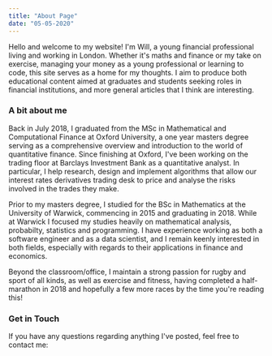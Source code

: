 ```yaml
---
title: "About Page"
date: "05-05-2020"
---
```


Hello and welcome to my website! I'm Will, a young financial professional living and working in London. Whether it's maths and finance or my take on exercise, managing your money as a young professional or learning to code, this site serves as a home for my thoughts. I aim to produce both educational content aimed at graduates and students seeking roles in financial institutions, and more general articles that I think are interesting.

### A bit about me
Back in July 2018, I graduated from the MSc in Mathematical and Computational Finance at Oxford University, a one year masters degree serving as a comprehensive overview and introduction to the world of quantitative finance. Since finishing at Oxford, I've been working on the trading floor at Barclays Investment Bank as a quantitative analyst. In particular, I help research, design and implement algorithms that allow our interest rates derivatives trading desk to price and analyse the risks involved in the trades they make.

Prior to my masters degree, I studied for the BSc in Mathematics at the University of Warwick, commencing in 2015 and graduating in 2018. While at Warwick I focused my studies heavily on mathematical analysis, probabilty, statistics and programming. I have experience working as both a software engineer and as a data scientist, and I remain keenly interested in both fields, especially with regards to their applications in finance and economics. 

Beyond the classroom/office, I maintain a strong passion for rugby and sport of all kinds, as well as exercise and fitness, having completed a half-marathon in 2018 and hopefully a few more races by the time you're reading this!

### Get in Touch
If you have any questions regarding anything I've posted, feel free to contact me: 

